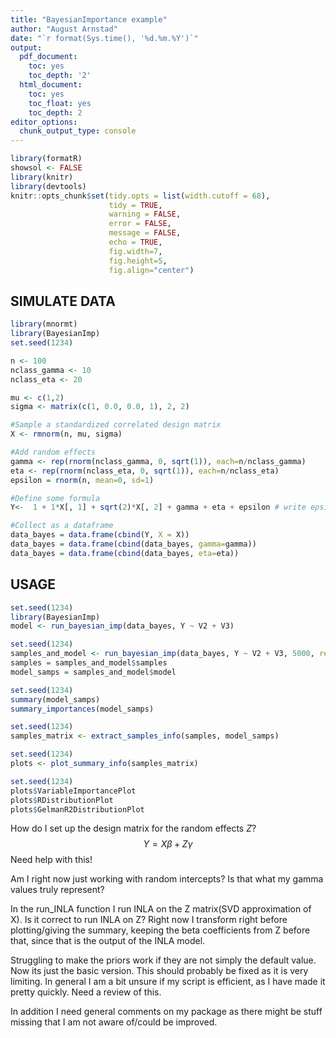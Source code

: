 ```yaml
---
title: "BayesianImportance example"
author: "August Arnstad"
date: "`r format(Sys.time(), '%d.%m.%Y')`"
output:
  pdf_document:
    toc: yes
    toc_depth: '2'
  html_document:
    toc: yes
    toc_float: yes
    toc_depth: 2
editor_options: 
  chunk_output_type: console
---
```



```r
library(formatR)
showsol <- FALSE
library(knitr)
library(devtools)
knitr::opts_chunk$set(tidy.opts = list(width.cutoff = 68), 
                      tidy = TRUE, 
                      warning = FALSE, 
                      error = FALSE, 
                      message = FALSE, 
                      echo = TRUE, 
                      fig.width=7, 
                      fig.height=5, 
                      fig.align="center")
```

## SIMULATE DATA
```r
library(mnormt)
library(BayesianImp)
set.seed(1234)

n <- 100
nclass_gamma <- 10
nclass_eta <- 20

mu <- c(1,2)
sigma <- matrix(c(1, 0.0, 0.0, 1), 2, 2)

#Sample a standardized correlated design matrix
X <- rmnorm(n, mu, sigma)

#Add random effects
gamma <- rep(rnorm(nclass_gamma, 0, sqrt(1)), each=n/nclass_gamma)
eta <- rep(rnorm(nclass_eta, 0, sqrt(1)), each=n/nclass_eta)
epsilon = rnorm(n, mean=0, sd=1)

#Define some formula
Y<-  1 + 1*X[, 1] + sqrt(2)*X[, 2] + gamma + eta + epsilon # write epsilon as a random effect

#Collect as a dataframe
data_bayes = data.frame(cbind(Y, X = X))
data_bayes = data.frame(cbind(data_bayes, gamma=gamma)) 
data_bayes = data.frame(cbind(data_bayes, eta=eta))
```

## USAGE
```r
set.seed(1234)
library(BayesianImp)
model <- run_bayesian_imp(data_bayes, Y ~ V2 + V3)
```

```r
set.seed(1234)
samples_and_model <- run_bayesian_imp(data_bayes, Y ~ V2 + V3, 5000, return_samples = TRUE)
samples = samples_and_model$samples
model_samps = samples_and_model$model
```

```r
set.seed(1234)
summary(model_samps)
summary_importances(model_samps)
```

```r
set.seed(1234)
samples_matrix <- extract_samples_info(samples, model_samps)
```

```r
set.seed(1234)
plots <- plot_summary_info(samples_matrix)
```

```r
set.seed(1234)
plots$VariableImportancePlot
plots$RDistributionPlot
plots$GelmanR2DistributionPlot
```

How do I set up the design matrix for the random effects $Z$?
$$
Y = X\beta + Z\gamma
$$
Need help with this!

Am I right now just working with random intercepts? Is that what my gamma values truly represent?

In the run_INLA function I run INLA on the Z matrix(SVD approximation of X). Is it correct to run INLA on Z? Right now I transform right before plotting/giving the summary, keeping the beta coefficients from Z before that, since that is the output of the INLA model.

Struggling to make the priors work if they are not simply the default value. Now its just the basic version. This should probably be fixed as it is very limiting. In general I am a bit unsure if my script is efficient, as I have made it pretty quickly. Need a review of this. 

In addition I need general comments on my package as there might be stuff missing that I am not aware of/could be improved. 
